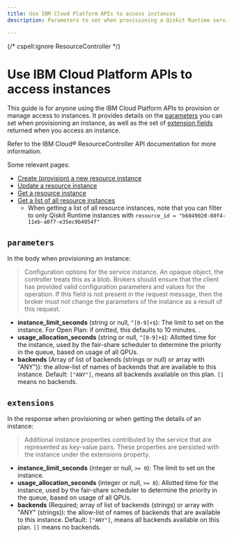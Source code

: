 ```yaml
---
title: Use IBM Cloud Platform APIs to access instances
description: Parameters to set when provisioning a Qiskit Runtime service instance, and extension fields returned when accessing an instance.

---
```

{/* cspell:ignore ResourceController  */}

# Use IBM Cloud Platform APIs to access instances


This guide is for anyone using the IBM Cloud Platform APIs to provision or manage access to instances. It provides details on the [parameters](#parameters) you can set when provisioning an instance, as well as the set of [extension fields](#extensions) returned when you access an instance.

<Admonition type="note">
Refer to the IBM Cloud&reg; ResourceController API documentation for more information.

Some relevant pages:
- [Create (provision) a new resource instance](https://cloud.ibm.com/apidocs/resource-controller/resource-controller#create-resource-instance)
- [Update a resource instance](https://cloud.ibm.com/apidocs/resource-controller/resource-controller#update-resource-instance)
- [Get a resource instance](https://cloud.ibm.com/apidocs/resource-controller/resource-controller#get-resource-instance)
- [Get a list of all resource instances](https://cloud.ibm.com/apidocs/resource-controller/resource-controller#list-resource-instances)  
    - When getting a list of all resource instances, note that you can filter to only Qiskit Runtime instances with `resource_id = "b6049020-80f4-11eb-a0f7-e35ec9b4054f"`

</Admonition>

## `parameters`

In the body when provisioning an instance:

> Configuration options for the service instance. An opaque object, the controller treats this as a blob. Brokers should ensure that the client has provided valid configuration parameters and values for the operation. If this field is not present in the request message, then the broker must not change the parameters of the instance as a result of this request.

- **instance_limit_seconds** (string or null, `^[0-9]+$`): The limit to set on the instance. For Open Plan: if omitted, this defaults to 10 minutes.
.
- **usage_allocation_seconds** (string or null, `^[0-9]+$`): Allotted time for the instance, used by the fair-share scheduler to determine the priority in the queue, based on usage of all QPUs.
- **backends** (Array of list of backends (strings or null) or array with "ANY")): the allow-list of names of backends that are available to this instance. Default: `["ANY"]`, means all backends available on this plan. `[]` means no backends.

## `extensions`

In the response when provisioning or when getting the details of an instance:

> Additional instance properties contributed by the service that are represented as key-value pairs. These properties are persisted with the instance under the extensions property.

- **instance_limit_seconds** (integer or null, `>= 0`): The limit to set on the instance.
- **usage_allocation_seconds** (integer or null, `>= 0`): Allotted time for the instance, used by the fair-share scheduler to determine the priority in the queue, based on usage of all QPUs.
- **backends** (Required; array of list of backends (strings) or array with "ANY" (strings)): the allow-list of names of backends that are available to this instance. Default: `["ANY"]`, means all backends available on this plan. `[]` means no backends.